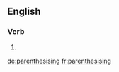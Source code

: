 ==English==

===Verb===
{{head|en|present participle}}

# {{present participle of|parenthesise|lang=en|nocat=1}}

[[de:parenthesising]]
[[fr:parenthesising]]